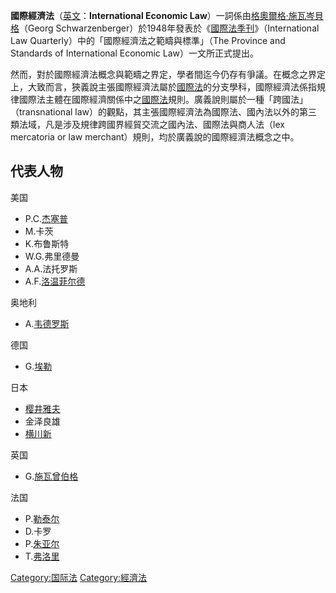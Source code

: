 {{legal}}
'''國際經濟法'''（[[英文|英文]]：'''International Economic Law'''）一詞係由[[格奧爾格·施瓦岑貝格|格奧爾格·施瓦岑貝格]]（Georg Schwarzenberger）於1948年發表於《[[國際法季刊|國際法季刊]]》（International Law Quarterly）中的「國際經濟法之範疇與標準」（The Province and Standards of International Economic Law）一文所正式提出。

然而，對於國際經濟法概念與範疇之界定，學者間迄今仍存有爭議。在概念之界定上，大致而言，狹義說主張國際經濟法屬於[[國際法|國際法]]的分支學科，國際經濟法係指規律國際法主體在國際經濟關係中之[[國際法|國際法]]規則。廣義說則屬於一種「跨國法」（transnational law）的觀點，其主張國際經濟法為國際法、國內法以外的第三類法域，凡是涉及規律跨國界經貿交流之國內法、國際法與商人法（lex mercatoria or law merchant）規則，均於廣義說的國際經濟法概念之中。
== 代表人物 ==
美国
*P.C.[[杰塞普|杰塞普]]
*M.卡茨
*K.布鲁斯特
*W.G.弗里德曼
*A.A.法托罗斯
*A.F.[[洛温菲尔德|洛温菲尔德]]
奥地利
*A.[[韦德罗斯|韦德罗斯]]
德国
*G.[[埃勒|埃勒]]
日本
*[[樱井雅夫|樱井雅夫]]
*金泽良雄
*[[横川新|横川新]]
英国
*G.[[施瓦曾伯格|施瓦曾伯格]]
法国
*P.[[勒泰尔|勒泰尔]]
*D.卡罗
*P.[[朱亚尔|朱亚尔]]
*T.[[弗洛里|弗洛里]]

{{Law-stub}}

[[Category:国际法|Category:国际法]]
[[Category:經濟法|Category:經濟法]]
